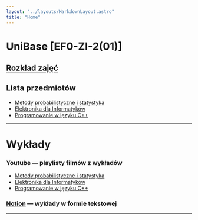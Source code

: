 ```yaml
---
layout: "../layouts/MarkdownLayout.astro"
title: "Home"
---
```



# UniBase [EF0-ZI-2(01)]

## [**Rozkład zajęć**](https://weii.prz.edu.pl/fcp/HGBUKOQtTKlQhbx08SlkTVRZeUTgtCgg9ACFDC0RGTXhBG1gnBVcoFW8SBDRKHg/6/public/pliki/madam/lato2023/1fi.pdf#page=2)

## Lista przedmiotów

- [Metody probabilistyczne i statystyka](/przedmioty/metody-probabilistyczne-i-statystyka)
- [Elektronika dla Informatyków](/przedmioty/elektronika-dla-informatykow)
- [Programowanie w języku C++](/przedmioty/programowanie-w-jezyku-cpp)

---

<h1 id="wyklady">Wykłady</h1>

### **Youtube** — playlisty filmów z wykładów

- [Metody probabilistyczne i statystyka](https://www.youtube.com/playlist?list=PLxnzOnUpNzMCRHL3T8D33L7iLRC6EPhQy)
- [Elektronika dla Informatyków](https://www.youtube.com/playlist?list=PLxnzOnUpNzMCmeyK9TPnNU9L40hgY9ypf)
- [Programowanie w języku C++](https://www.youtube.com/playlist?list=PLxnzOnUpNzMAWmLPLru6C25ePA3U7XJYi)

### [**Notion**](https://www.notion.so/c1bc23bc0da841e78e3a4ae7aa1fb8a5?v=d06394825921465baf4a3a6cd41ebaf5) — wykłady w formie tekstowej

---

<AllExamsList />
